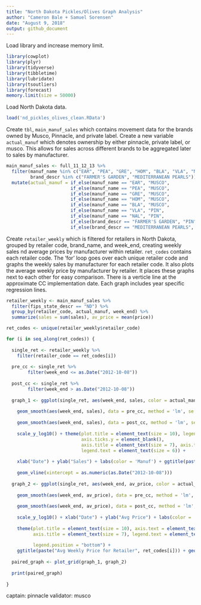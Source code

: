 ```yaml
---
title: "North Dakota Pickles/Olives Graph Analysis"
author: "Cameron Bale + Samuel Sorensen"
date: "August 9, 2018"
output: github_document
---
```


Load library and increase memory limit.
```r
library(cowplot)
library(plyr)
library(tidyverse)
library(tibbletime)
library(lubridate)
library(tsoutliers)
library(forecast)
memory.limit(size = 50000)
```
Load North Dakota data.
```r
load('nd_pickles_olives_clean.RData')
```
Create `tbl`, `main_manuf_sales` which contains movement data for the brands owned by Musco, Pinnacle, and private label. Create a new variable `actual_manuf` which denotes ownership by either pinnacle, private label, or musco. This allows for sales across different brands to be aggregated later to sales by manufacturer.
```r
main_manuf_sales <- full_11_12_13 %>%
  filter(manuf_name %in% c("EAR", "PEA", "GRE", "HOM", "BLA", "VLA", "NAL", "CTL") | 
         brand_descr %in% c("FARMER'S GARDEN", "MEDITERRANEAN PEARLS")) %>%
  mutate(actual_manuf = if_else(manuf_name == "EAR", "MUSCO", 
                        if_else(manuf_name == "PEA", "MUSCO", 
                        if_else(manuf_name == "GRE", "MUSCO",
                        if_else(manuf_name == "HOM", "MUSCO", 
                        if_else(manuf_name == "BLA", "MUSCO", 
                        if_else(manuf_name == "VLA", "PIN",
                        if_else(manuf_name == "NAL", "PIN", 
                        if_else(brand_descr == "FARMER'S GARDEN", "PIN",
                        if_else(brand_descr == "MEDITERRANEAN PEARLS", "MUSCO", "CTL"))))))))))
```
Create `retailer_weekly` which is filtered for retailers in North Dakota, grouped by retailer code, brand_name, and week_end, creating weekly sales nd average prices by manufacturer within retailer. `ret_codes` contains each retailer code. The 'for' loop goes over each unique retailer code and graphs the weekly sales by manufacturer for each retailer code. It also plots the average weekly price by manufacturer by retailer. It places these graphs next to each other for easy comparison. There is a verticle line at the approximate CC implementation date. Each graph includes year specific regression lines.
```r
retailer_weekly <- main_manuf_sales %>%
  filter(fips_state_descr == "ND") %>%
  group_by(retailer_code, actual_manuf, week_end) %>%
  summarize(sales = sum(sales), av_price = mean(price))

ret_codes <- unique(retailer_weekly$retailer_code)

for (i in seq_along(ret_codes)) {
  
  single_ret <- retailer_weekly %>%
    filter(retailer_code == ret_codes[i])
  
  pre_cc <- single_ret %>%
        filter(week_end <= as.Date("2012-10-08"))
  
  post_cc <- single_ret %>%
        filter(week_end > as.Date("2012-10-08"))
  
  graph_1 <- ggplot(single_ret, aes(week_end, sales, color = actual_manuf)) + geom_line() + 
    
    geom_smooth(aes(week_end, sales), data = pre_cc, method = 'lm', se = FALSE) +
    
    geom_smooth(aes(week_end, sales), data = post_cc, method = 'lm', se = FALSE) +
    
    scale_y_log10() + theme(plot.title = element_text(size = 10), legend.position = "bottom", axis.text.y = element_blank(), 
                            axis.ticks.y = element_blank(), 
                            axis.title = element_text(size = 7), axis.text = element_text(size = 7), legend.title = element_text(size = 6),
                            legend.text = element_text(size = 6)) + 
    
    xlab("Date") + ylab("Sales") + labs(color = 'Manuf') + ggtitle(paste("Weekly Sales for Retailer", ret_codes[i])) + 
    
    geom_vline(xintercept = as.numeric(as.Date("2012-10-08")))
  
  graph_2 <- ggplot(single_ret, aes(week_end, av_price, color = actual_manuf)) + geom_line() + 
    
    geom_smooth(aes(week_end, av_price), data = pre_cc, method = 'lm', se = FALSE) +
    
    geom_smooth(aes(week_end, av_price), data = post_cc, method = 'lm', se = FALSE) +
    
    scale_y_log10() + xlab("Date") + ylab("Avg Price") + labs(color = 'Manuf') + 
    
    theme(plot.title = element_text(size = 10), axis.text = element_text(size = 7), 
          axis.title = element_text(size = 7), legend.text = element_text(size = 6), legend.title = element_text(size = 6), 
          
          legend.position = "bottom") +
    ggtitle(paste("Avg Weekly Price for Retailer", ret_codes[i])) + geom_vline(xintercept = as.numeric(as.Date("2012-10-08")))
  
  paired_graph <- plot_grid(graph_1, graph_2)
  
  print(paired_graph)
  
}
```


captain: pinnacle
validator: musco
